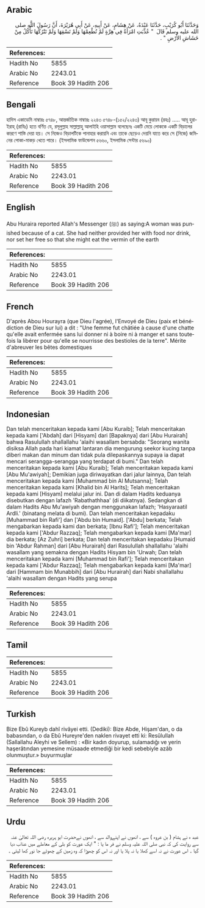 ## Arabic


<div dir="rtl" lang="ar" style={{fontSize:'larger',backgroundColor:'#f8f9fa',padding:20}}>
وَحَدَّثَنَا أَبُو كُرَيْبٍ، حَدَّثَنَا عَبْدَةُ، عَنْ هِشَامٍ، عَنْ أَبِيهِ، عَنْ أَبِي هُرَيْرَةَ، أَنَّ رَسُولَ اللَّهِ صلى الله عليه وسلم قَالَ ‏ "‏ عُذِّبَتِ امْرَأَةٌ فِي هِرَّةٍ لَمْ تُطْعِمْهَا وَلَمْ تَسْقِهَا وَلَمْ تَتْرُكْهَا تَأْكُلُ مِنْ خَشَاشِ الأَرْضِ ‏"‏ ‏.‏
</div>
<div style={{backgroundColor:'#f8f9fa',padding:20, marginBottom: 10}}><table> <thead> <tr> <th>References:</th> <th></th> </tr> </thead> <tbody><tr><td>Hadith No</td><td>5855</td></tr><tr><td>Arabic No</td><td>2243.01</td></tr><tr><td>Reference</td><td>Book 39 Hadith 206</td></tr></tbody></table></div>

## Bengali


<div dir="ltr" lang="bn" style={{fontSize:'larger',backgroundColor:'#f8f9fa',padding:20}}>
হাদিস একাডেমি নাম্বারঃ ৫৭৪৮, আন্তর্জাতিক নাম্বারঃ ২২৪৩ ৫৭৪৮-(১৫২/২২৪৩) আবূ কুরায়ব (রহঃ) ..... আবূ হুরাইরাহ্ (রাযিঃ) হতে বর্ণিত যে, রসূলুল্লাহ সাল্লাল্লাহু আলাইহি ওয়াসাল্লাম বলেছেনঃ একটি মেয়ে লোককে একটি বিড়ালের কারণে শাস্তি দেয়া হয়। সে নিজেও বিড়ালটিকে পানাহার করায়নি এবং তাকে ছেড়েও দেয়নি যাতে করে সে (নিজে) জমিনের পোকা-মাকড় খেতে পারে। (ইসলামিক ফাউন্ডেশন ৫৬৬০, ইসলামিক সেন্টার ৫৬৯০)
</div>
<div style={{backgroundColor:'#f8f9fa',padding:20, marginBottom: 10}}><table> <thead> <tr> <th>References:</th> <th></th> </tr> </thead> <tbody><tr><td>Hadith No</td><td>5855</td></tr><tr><td>Arabic No</td><td>2243.01</td></tr><tr><td>Reference</td><td>Book 39 Hadith 206</td></tr></tbody></table></div>

## English


<div dir="ltr" lang="en" style={{fontSize:'larger',backgroundColor:'#f8f9fa',padding:20}}>
Abu Huraira reported Allah's Messenger (ﷺ) as saying:A woman was punished because of a cat. She had neither provided her with food nor drink, nor set her free so that she might eat the vermin of the earth
</div>
<div style={{backgroundColor:'#f8f9fa',padding:20, marginBottom: 10}}><table> <thead> <tr> <th>References:</th> <th></th> </tr> </thead> <tbody><tr><td>Hadith No</td><td>5855</td></tr><tr><td>Arabic No</td><td>2243.01</td></tr><tr><td>Reference</td><td>Book 39 Hadith 206</td></tr></tbody></table></div>

## French


<div dir="ltr" lang="fr" style={{fontSize:'larger',backgroundColor:'#f8f9fa',padding:20}}>
D'après Abou Hourayra (que Dieu l'agrée), l'Envoyé de Dieu (paix et bénédiction de Dieu sur lui) a dit : "Une femme fut châtiée à cause d'une chatte qu'elle avait enfermée sans lui donner ni à boire ni à manger et sans toutefois la libérer pour qu'elle se nourrisse des bestioles de la terre". Mérite d'abreuver les bêtes domestiques
</div>
<div style={{backgroundColor:'#f8f9fa',padding:20, marginBottom: 10}}><table> <thead> <tr> <th>References:</th> <th></th> </tr> </thead> <tbody><tr><td>Hadith No</td><td>5855</td></tr><tr><td>Arabic No</td><td>2243.01</td></tr><tr><td>Reference</td><td>Book 39 Hadith 206</td></tr></tbody></table></div>

## Indonesian


<div dir="ltr" lang="id" style={{fontSize:'larger',backgroundColor:'#f8f9fa',padding:20}}>
Dan telah menceritakan kepada kami [Abu Kuraib]; Telah menceritakan kepada kami ['Abdah] dari [Hisyam] dari [Bapaknya] dari [Abu Hurairah] bahwa Rasulullah shallallahu 'alaihi wasallam bersabda: "Seorang wanita disiksa Allah pada hari kiamat lantaran dia mengurung seekor kucing tanpa diberi makan dan minum dan tidak pula dilepaskannya supaya ia dapat mencari serangga-serangga yang terdapat di bumi." Dan telah menceritakan kepada kami [Abu Kuraib]; Telah menceritakan kepada kami [Abu Mu'awiyah]; Demikian juga diriwayatkan dari jalur lainnya, Dan telah menceritakan kepada kami [Muhammad bin Al Mutsanna]; Telah menceritakan kepada kami [Khalid bin Al Harits]; Telah menceritakan kepada kami [Hisyam] melalui jalur ini. Dan di dalam Hadits keduanya disebutkan dengan lafazh 'Rabathathhaa' (di diikatnya). Sedangkan di dalam Hadits Abu Mu'awiyah dengan menggunakan lafazh; 'Hasyaraatil Ardli.' (binatang melata di bumi). Dan telah menceritakan kepadaku [Muhammad bin Rafi'] dan ['Abdu bin Humaid]. ['Abdu] berkata; Telah mengabarkan kepada kami dan berkata; [Ibnu Rafi']; Telah menceritakan kepada kami ['Abdur Razzaq]; Telah mengabarkan kepada kami [Ma'mar] dia berkata; [Az Zuhri] berkata; Dan telah menceritakan kepadaku [Humaid bin 'Abdur Rahman] dari [Abu Hurairah] dari Rasulullah shallallahu 'alaihi wasallam yang semakna dengan Hadits Hisyam bin 'Urwah; Dan telah menceritakan kepada kami [Muhammad bin Rafi']; Telah menceritakan kepada kami ['Abdur Razzaq]; Telah mengabarkan kepada kami [Ma'mar] dari [Hammam bin Munabbih] dari [Abu Hurairah] dari Nabi shallallahu 'alaihi wasallam dengan Hadits yang serupa
</div>
<div style={{backgroundColor:'#f8f9fa',padding:20, marginBottom: 10}}><table> <thead> <tr> <th>References:</th> <th></th> </tr> </thead> <tbody><tr><td>Hadith No</td><td>5855</td></tr><tr><td>Arabic No</td><td>2243.01</td></tr><tr><td>Reference</td><td>Book 39 Hadith 206</td></tr></tbody></table></div>

## Tamil


<div dir="ltr" lang="ta" style={{fontSize:'larger',backgroundColor:'#f8f9fa',padding:20}}>

</div>
<div style={{backgroundColor:'#f8f9fa',padding:20, marginBottom: 10}}><table> <thead> <tr> <th>References:</th> <th></th> </tr> </thead> <tbody><tr><td>Hadith No</td><td>5855</td></tr><tr><td>Arabic No</td><td>2243.01</td></tr><tr><td>Reference</td><td>Book 39 Hadith 206</td></tr></tbody></table></div>

## Turkish


<div dir="ltr" lang="tr" style={{fontSize:'larger',backgroundColor:'#f8f9fa',padding:20}}>
Bize Ebû Kureyb dahî rivâyei etti. (Dediki): Bize Abde, Hişam'dan, o da babasından, o da Ebû Hureyre'den naklen rivayet etti ki: Resûlullah (Sallallahu Aleyhi ve Sellem) : «Bir kadın doyurup, sulamadığı ve yerin haşerâtından yemesine müsaade etmediği bir kedi sebebiyle azâb olunmuştur.» buyurmuşlar
</div>
<div style={{backgroundColor:'#f8f9fa',padding:20, marginBottom: 10}}><table> <thead> <tr> <th>References:</th> <th></th> </tr> </thead> <tbody><tr><td>Hadith No</td><td>5855</td></tr><tr><td>Arabic No</td><td>2243.01</td></tr><tr><td>Reference</td><td>Book 39 Hadith 206</td></tr></tbody></table></div>

## Urdu


<div dir="rtl" lang="ur" style={{fontSize:'larger',backgroundColor:'#f8f9fa',padding:20}}>
عبد ہ نے ہشام ( بن عروہ ) سے ، انھوں نے اپنےوالد سے ، انھوں نےحضرت ابو ہریرہ رضی اللہ تعالیٰ عنہ سے روایت کی کہ نبی صلی اللہ علیہ وسلم نے فر ما یا : " ایک عورت کو بلی کے معاملے میں عذاب دیا گیا ۔ اس عورت نے نہ اسے کھلا یا نہ پلا یا اور نہ اس کو چھوڑا کہ وہ زمین کے چھوٹے جا نور کھا لیتی ۔
</div>
<div style={{backgroundColor:'#f8f9fa',padding:20, marginBottom: 10}}><table> <thead> <tr> <th>References:</th> <th></th> </tr> </thead> <tbody><tr><td>Hadith No</td><td>5855</td></tr><tr><td>Arabic No</td><td>2243.01</td></tr><tr><td>Reference</td><td>Book 39 Hadith 206</td></tr></tbody></table></div>